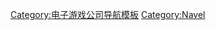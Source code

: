 {{Navbox
| name=Navel
| title=[[Navel]]
| state = {{{state|autocollapse}}}
| bodyclass=hlist
| group1=Navel
| list1=

* [[SHUFFLE!]]
** [[Tick! Tack!]]
** [[Really? Really!]]
** [[SHUFFLE! Love Rainbow|Love Rainbow]]
* [[Soul Link]]
* [[我們沒有羽翼]]
* [[世界征服彼女]]
* [[近月少女的禮儀]]
* [[SPIRAL!!]]
* [[SHUFFLE! Episode2]]

| group2=Lime
| list2=

*[[去問諾斯特拉達姆士吧♪]]

| group3=工作人員
| list3=

* [[西又葵]]
* [[鈴平ひろ]]

}}<noinclude>
{{collapsible option}}

{{DEFAULTSORT:Navel}}
[[Category:电子游戏公司导航模板]]
[[Category:Navel]]
</noinclude>